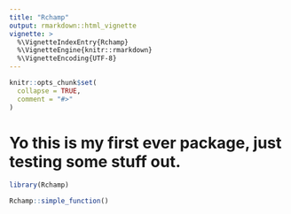 ```yaml
---
title: "Rchamp"
output: rmarkdown::html_vignette
vignette: >
  %\VignetteIndexEntry{Rchamp}
  %\VignetteEngine{knitr::rmarkdown}
  %\VignetteEncoding{UTF-8}
---
```


```r
knitr::opts_chunk$set(
  collapse = TRUE,
  comment = "#>"
)
```

# Yo this is my first ever package, just testing some stuff out. 

```r
library(Rchamp)

Rchamp::simple_function()

```
